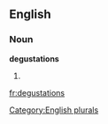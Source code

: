 
==English==

===Noun===
'''degustations'''

# {{plural of|[[degustation]]}}

[[Category:English plurals]]

[[fr:degustations]]